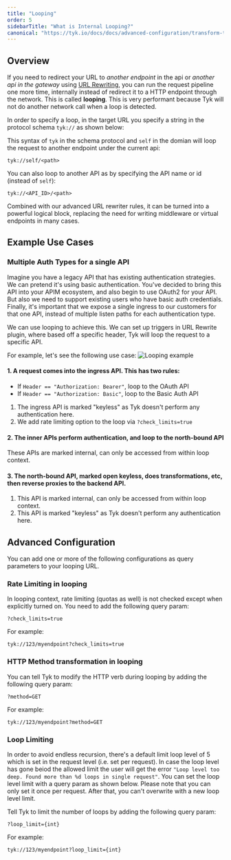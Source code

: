 ```yaml
---
title: "Looping"
order: 5
sidebarTitle: "What is Internal Looping?"
canonical: "https://tyk.io/docs/docs/advanced-configuration/transform-traffic/looping"
---
```


## Overview

If you need to redirect your URL to *another endpoint* in the api or *another api in the gateway* using [URL Rewriting](/docs/transform-traffic/url-rewriting#url-rewrite-middleware), you can run the request pipeline one more time, internally instead of redirect it to a HTTP endpoint through the network. This is called <b>looping</b>. This is very performant because Tyk will not do another network call when a loop is detected.

In order to specify a loop, in the target URL you specify a string in the protocol schema `tyk://` as shown below:

This syntax of `tyk` in the schema protocol and `self` in the domian will loop the request to another endpoint under the current api:
```
tyk://self/<path>
```

You can also loop to another API as by specifying the API name or id (instead of `self`): 
```
tyk://<API_ID>/<path>
```

Combined with our advanced URL rewriter rules, it can be turned into a powerful logical block, replacing the need for writing middleware or virtual endpoints in many cases.


## Example Use Cases 

### Multiple Auth Types for a single API

Imagine you have a legacy API that has existing authentication strategies.  We can pretend it's using basic authentication.  You've decided to bring this API into your APIM ecosystem, and also begin to use OAuth2 for your API.  But also we need to support existing users who have basic auth credentials.  Finally, it's important that we expose a single ingress to our customers for that one API, instead of multiple listen paths for each authentication type.

We can use looping to achieve this.  We can set up triggers in URL Rewrite plugin, where based off a specific header, Tyk will loop the request to a specific API.

For example, let's see the following use case:
<img src="/img/diagrams/diagram_docs_looping-example-use-cases@2x.png" alt="Looping example" />

#### 1.  A request comes into the ingress API.  This has two rules:
-   If `Header == "Authorization: Bearer"`, loop to the OAuth API
-   If `Header == "Authorization: Basic"`, loop to the Basic Auth API

1. The ingress API is marked "keyless" as Tyk doesn't perform any authentication here.
2. We add rate limiting option to the loop via `?check_limits=true`

#### 2. The inner APIs perform authentication, and loop to the north-bound API

These APIs are marked internal, can only be accessed from within loop context.

#### 3. The north-bound API, marked open keyless, does transformations, etc, then reverse proxies to the backend API.

1. This API is marked internal, can only be accessed from within loop context.
2. This API is marked "keyless" as Tyk doesn't perform any authentication here.

## Advanced Configuration

You can add one or more of the following configurations as query parameters to your looping URL.

### Rate Limiting in looping

In looping context, rate limiting (quotas as well) is not checked except when explicitly turned on.  You need to add the following query param:
```
?check_limits=true
```

For example:

```
tyk://123/myendpoint?check_limits=true
```

### HTTP Method transformation in looping

You can tell Tyk to modify the HTTP verb during looping by adding the following query param:
```
?method=GET
```

For example:

```
tyk://123/myendpoint?method=GET
```

### Loop Limiting

In order to avoid endless recursion, there's a default limit loop level of 5 which is set in the request level (i.e. set per request).
In case the loop level has gone beiod the allowed limit the user will get the error `"Loop level too deep. Found more than %d loops in single request"`.
You can set the loop level limit with a query param as shown below. Please note that you can only set it once per request. After that, you can't overwrite with a new loop level limit.


Tell Tyk to limit the number of loops by adding the following query param:
```
?loop_limit={int}
```

For example:

```
tyk://123/myendpoint?loop_limit={int}
```



